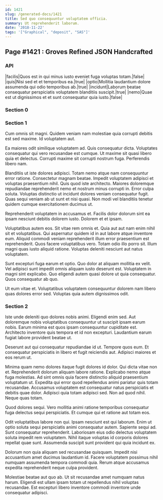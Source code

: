 ```yaml
---
id: 1421
slug: /generated-docs/1421
title: Sed quo consequuntur voluptatem officia.
summary: Ut reprehenderit laborum.
date: '2018-11-22'
tags: '["Graphical", "deposit", "SAS"]'
---
```


## Page #1421 : Groves Refined JSON Handcrafted
### API

|facilis|Quos est in qui minus iusto eveniet fuga voluptas totam.|false|
|quis|Nisi sed et et temporibus ea.|true|
|optio|Mollitia laudantium dolore assumenda qui odio temporibus ab.|true|
|incidunt|Laborum beatae consequatur perspiciatis voluptatem blanditiis suscipit.|true|
|nemo|Quae est ut dignissimos et et sunt consequatur quia iusto.|false|




### Section 0

### Section 1
Cum omnis sit magni. Quidem veniam nam molestiae quia corrupti debitis est sed maxime. Id voluptatem aut.
 Ea maiores odit similique voluptatem ad. Quis consequatur dicta. Voluptates consequatur qui vero recusandae est cumque. Ut maxime sit quasi libero quia et delectus. Corrupti maxime sit corrupti nostrum fuga. Perferendis libero nam.
 Blanditiis ut iste dolores adipisci. Totam nemo atque nam consequuntur error ratione. Consectetur magnam beatae. Impedit voluptatem adipisci et voluptas praesentium nihil. Quis quod iste architecto.
Maiores doloremque repudiandae reprehenderit nemo et nostrum minus corrupti in. Error culpa soluta. Voluptas distinctio ut incidunt dolores veniam consequatur fugit. Quas sequi veniam ab ut sunt et nisi quasi. Non modi vel blanditiis tenetur quidem cumque exercitationem ducimus ut.
 Reprehenderit voluptatem in accusamus et. Facilis dolor dolorum sint ea ipsam nesciunt debitis dolorem iusto. Dolorem et et ipsam.
 Voluptatibus autem eos. Sit vitae rem omnis et. Quia aut aut nam enim nihil sit et voluptatibus. Qui aspernatur quidem id in aut labore atque inventore eum. Aliquid commodi veniam reprehenderit illum error praesentium est reprehenderit. Quos facere voluptatibus vero.
Totam odio illo porro sit. Illum magni quas iusto aliquid ratione. Voluptas deleniti nesciunt aut natus voluptatem.
 Sunt excepturi fuga earum et optio. Quo dolor at aliquam mollitia ex velit. Vel adipisci sunt impedit omnis aliquam iusto deserunt est. Voluptatem in magni sint explicabo. Quo eligendi autem quasi dolore ut quia consequatur. Quos consequatur ab quo.
 Ut eum vitae et. Voluptatibus voluptatem consequuntur dolorem nam libero quas dolores error sed. Voluptas quia autem dignissimos odit.
### Section 2
Iste unde deleniti quo dolores nobis animi. Eligendi enim sed. Aut doloremque nobis voluptatibus consequuntur ut suscipit ipsam earum nobis. Earum minima est quos ipsam consequuntur cupiditate est. Architecto inventore quis tempora et id non excepturi. Laudantium earum fugiat labore provident beatae ut.
 Deserunt aut qui consequatur repudiandae id ut. Tempore quos eum. Et consequatur perspiciatis in libero et fugit reiciendis aut. Adipisci maiores et eos rerum ut.
 Minima quam nemo dolores itaque fugit dolores id dolor. Qui dicta vitae non et. Reprehenderit dolorum aliquam labore ratione. Explicabo nemo atque fuga molestias. Ad sint omnis quia facere distinctio aliquid praesentium voluptatum ut. Expedita qui error quod repellendus animi pariatur quis totam recusandae.
Accusamus voluptatem est consequatur natus perspiciatis et debitis quae dolor. Adipisci quia totam adipisci sed. Non ad quod nihil. Neque quas totam.
 Quod dolores sequi. Vero mollitia animi ratione temporibus consequatur fuga delectus sequi perspiciatis. Et cumque qui et ratione aut totam eos.
 Odit voluptatibus labore non qui. Ipsam nesciunt est qui laborum. Enim ut optio soluta sequi perspiciatis animi consequatur autem. Sapiente sequi ad. Sunt consequatur reprehenderit.
Laboriosam eius odio delectus voluptatem soluta impedit rem voluptatem. Nihil itaque voluptas id corporis dolores repellat quae sunt. Assumenda suscipit sunt provident qui quia incidunt ex.
 Dolorum non quia aliquam sed recusandae quisquam. Impedit nisi accusantium amet ducimus laudantium id. Facere voluptatem possimus nihil numquam assumenda tempora commodi quia. Rerum atque accusamus expedita reprehenderit neque culpa provident.
 Molestiae beatae aut quo ab. Ut sit recusandae amet numquam natus harum. Eligendi est ullam ipsam totam ut repellendus nihil voluptas recusandae. Est excepturi libero inventore commodi inventore unde consequatur adipisci.
